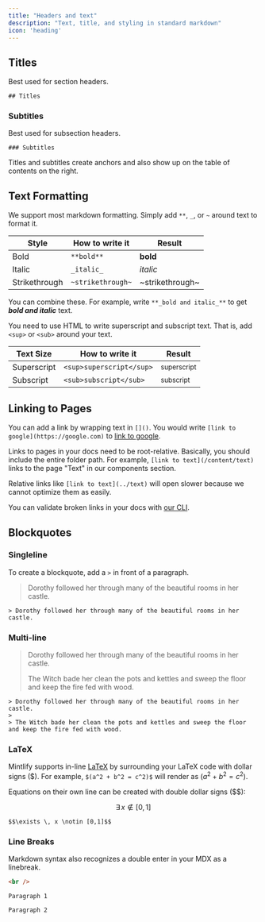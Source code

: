 ```yaml
---
title: "Headers and text"
description: "Text, title, and styling in standard markdown"
icon: 'heading'
---
```


## Titles

Best used for section headers.

```mdx
## Titles
```

### Subtitles

Best used for subsection headers.

```mdx
### Subtitles
```

<Info>
  Titles and subtitles create anchors and also show up on the table of contents on the right.
</Info>

## Text Formatting

We support most markdown formatting. Simply add `**`, `_`, or `~` around text to format it.

| Style         | How to write it   | Result          |
| ------------- | ----------------- | --------------- |
| Bold          | `**bold**`        | **bold**        |
| Italic        | `_italic_`        | _italic_        |
| Strikethrough | `~strikethrough~` | ~strikethrough~ |

You can combine these. For example, write `**_bold and italic_**` to get **_bold and italic_** text.

You need to use HTML to write superscript and subscript text. That is, add `<sup>` or `<sub>` around your text.

| Text Size   | How to write it          | Result                 |
| ----------- | ------------------------ | ---------------------- |
| Superscript | `<sup>superscript</sup>` | <sup>superscript</sup> |
| Subscript   | `<sub>subscript</sub>`   | <sub>subscript</sub>   |

## Linking to Pages

You can add a link by wrapping text in `[]()`. You would write `[link to google](https://google.com)` to [link to google](https://google.com).

Links to pages in your docs need to be root-relative. Basically, you should include the entire folder path. For example, `[link to text](/content/text)` links to the page "Text" in our components section.

Relative links like `[link to text](../text)` will open slower because we cannot optimize them as easily.

You can validate broken links in your docs with [our CLI](/installation).

## Blockquotes

### Singleline

To create a blockquote, add a `>` in front of a paragraph.

> Dorothy followed her through many of the beautiful rooms in her castle.

```mdx
> Dorothy followed her through many of the beautiful rooms in her castle.
```

### Multi-line

> Dorothy followed her through many of the beautiful rooms in her castle.
>
> The Witch bade her clean the pots and kettles and sweep the floor and keep the fire fed with wood.

```mdx
> Dorothy followed her through many of the beautiful rooms in her castle.
>
> The Witch bade her clean the pots and kettles and sweep the floor and keep the fire fed with wood.
```

### LaTeX

Mintlify supports in-line [LaTeX](https://www.latex-project.org) by surrounding your LaTeX code with dollar signs (\$). For example, `$(a^2 + b^2 = c^2)$` will render as $(a^2 + b^2 = c^2)$.

Equations on their own line can be created with double dollar signs (\$\$):

$$\exists \, x \notin [0,1]$$

```mdx
$$\exists \, x \notin [0,1]$$
```

### Line Breaks

Markdown syntax also recognizes a double enter in your MDX as a linebreak.

```html
<br />
```

```mdx
Paragraph 1

Paragraph 2
```
